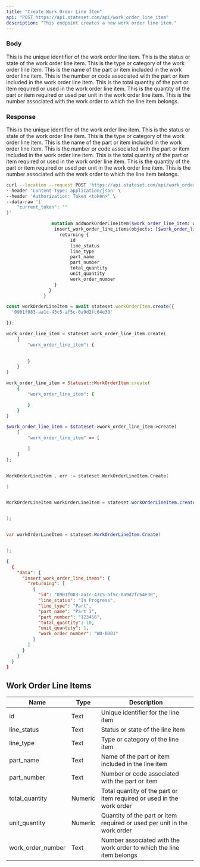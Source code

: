 ```yaml
---
title: "Create Work Order Line Item"
api: "POST https://api.stateset.com/api/work_order_line_item"
description: "This endpoint creates a new work order line item."
---
```


### Body

<ParamField body="id" type="string">
  This is the unique identifier of the work order line item.
</ParamField>

<ParamField body="line_status" type="string">
  This is the status or state of the work order line item.
</ParamField>

<ParamField body="line_type" type="string">
  This is the type or category of the work order line item.
</ParamField>

<ParamField body="part_name" type="string">
  This is the name of the part or item included in the work order line item.
</ParamField>

<ParamField body="part_number" type="string">
  This is the number or code associated with the part or item included in the work order line item.
</ParamField>

<ParamField body="total_quantity" type="number">
  This is the total quantity of the part or item required or used in the work order line item.
</ParamField>

<ParamField body="unit_quantity" type="number">
  This is the quantity of the part or item required or used per unit in the work order line item.
</ParamField>

<ParamField body="work_order_number" type="string">
  This is the number associated with the work order to which the line item belongs.
</ParamField>


### Response

<ResponseField name="id" type="string">
  This is the unique identifier of the work order line item.
</ResponseField>

<ResponseField name="line_status" type="string">
  This is the status or state of the work order line item.
</ResponseField>

<ResponseField name="line_type" type="string">
  This is the type or category of the work order line item.
</ResponseField>

<ResponseField name="part_name" type="string">
  This is the name of the part or item included in the work order line item.
</ResponseField>

<ResponseField name="part_number" type="string">
  This is the number or code associated with the part or item included in the work order line item.
</ResponseField>

<ResponseField name="total_quantity" type="number">
  This is the total quantity of the part or item required or used in the work order line item.
</ResponseField>

<ResponseField name="unit_quantity" type="number">
  This is the quantity of the part or item required or used per unit in the work order line item.
</ResponseField>

<ResponseField name="work_order_number" type="string">
  This is the number associated with the work order to which the line item belongs.
</ResponseField>



<RequestExample>

```bash cURL
curl --location --request POST 'https://api.stateset.com/api/work_order_line_item' \
--header 'Content-Type: application/json' \
--header 'Authorization: Token <token>' \
--data-raw '{
    "current_token": ""
}'
```

```graphQL GraphQL
                 mutation addWorkOrderLineItem($work_order_line_item: work_order_line_items_insert_input!) {
                  insert_work_order_line_items(objects: [$work_order_line_item]) {
                    returning {
                        id
                        line_status
                        line_type
                        part_name
                        part_number
                        total_quantity
                        unit_quantity
                        work_order_number
                  }
                }
              }
```

```js Node.js
const workOrderLineItem = await stateset.workOrderItem.create({
  '0901f083-aa1c-43c5-af5c-0a9d2fc64e30'

});

```

```python Python
work_order_line_item = stateset.work_order_line_item.create(
    {
        "work_order_line_item": {

        
        }
    }
)
```

```ruby Ruby
work_order_line_item = Stateset::WorkOrderItem.create(
    {
        "work_order_line_item": {

        }
    }
)
```

```php PHP
$work_order_line_item = $stateset->work_order_line_item->create(
    [
        "work_order_line_item" => [

        ]
    ]
);
```

```go Golang

WorkOrderLineItem , err := stateset.WorkOrderLineItem.Create(

)
```

```java Java

WorkOrderLineItem workOrderLineItem = stateset.workOrderLineItem.create(


);
```

```csharp C#

var workOrderLineItem = stateset.WorkOrderLineItem.Create(


);
```

</RequestExample>

<ResponseExample>

```json Response
{
  {
    "data": {
      "insert_work_order_line_items": {
        "returning": [
          {
            "id": "0901f083-aa1c-43c5-af5c-0a9d2fc64e30",
            "line_status": "In Progress",
            "line_type": "Part",
            "part_name": "Part 1",
            "part_number": "123456",
            "total_quantity": 10,
            "unit_quantity": 1,
            "work_order_number": "WO-0001"
          }
        ]
      }
    }
  }
}
```

</ResponseExample>


## Work Order Line Items

| Name                | Type    | Description                                                              |
| ------------------- | ------- | ------------------------------------------------------------------------ |
| id                  | Text    | Unique identifier for the line item                                      |
| line\_status        | Text    | Status or state of the line item                                         |
| line\_type          | Text    | Type or category of the line item                                        |
| part\_name          | Text    | Name of the part or item included in the line item                       |
| part\_number        | Text    | Number or code associated with the part or item                          |
| total\_quantity     | Numeric | Total quantity of the part or item required or used in the work order    |
| unit\_quantity      | Numeric | Quantity of the part or item required or used per unit in the work order |
| work\_order\_number | Text    | Number associated with the work order to which the line item belongs     |
